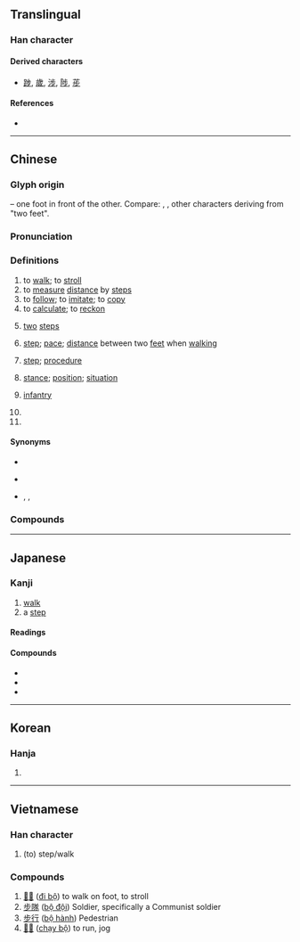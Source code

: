 {{also|歩}}
{{character info}}
==Translingual==
{{stroke order}}

===Han character===
{{Han char|rn=77|rad=止|as=03|sn=7|four=21209|canj=YLMH|ids=⿱止𣥂}}

====Derived characters====
* [[踄]], [[歲]], [[涉]], [[陟]], [[荹]]

====References====
* {{Han ref|kx=0574.150|dkj=16264|dj=0964.090|hdz=21438.060|uh=6B65|ud=27493|bh=A842|bd=43074}}

----

==Chinese==
{{zh-forms|alt=歨}}

===Glyph origin===
{{Han etym}}
{{Han compound|止|止|ls=ic|t1=foot|t2=foot}} – one foot in front of the other. Compare: {{zh-l|*夅}}, {{zh-l|*舛}}, other characters deriving from "two feet".

===Pronunciation===
{{zh-pron
|m=bù
|c=bou6
|h=pfs=phu
|md=buô
|mn=pō͘
|mn-t=bou7
|w=3bu
|mc=y
|oc=y
|cat=v,n,cls,pn
}}

===Definitions===
{{zh-hanzi}}

# to [[walk]]; to [[stroll]]
# to [[measure]] [[distance]] by [[step]]s
# to [[follow]]; to [[imitate]]; to [[copy]]
# to [[calculate]]; to [[reckon]]
# {{lb|zh|classical}} [[two]] [[step]]s
# [[step]]; [[pace]]; [[distance]] between two [[feet]] when [[walk]]ing
# {{lb|zh|figurative}} [[step]]; [[procedure]]
#: {{zh-x|求職 的 第一 步|the first '''step''' to finding a job}}
# [[stance]]; [[position]]; [[situation]]
# {{lb|zh|military}} [[infantry]]
# {{zh-classifier|[[step]]s}}
# {{surname|zh}}

====Synonyms====
* {{sense|to walk}}
{{zh-dial|走}}
{{zh-syn-saurus|行走}}
* {{sense|to follow}}
{{zh-syn-saurus|尾隨}}
* {{sense|step}} {{zh-l|步子}}, {{zh-l|腳步}}, {{q|archaic}} {{zh-l|跬}}

===Compounds===
{{zh-der|步槍|一步一踱|一步|三腳兩步|得步進步|原地踏步|同步傳輸|信步|弓箭步|健步|急步|一步一攧|四方步|停步|千古獨步|代步|信步而行|徒步當車|尺步繩趨|占地步|一步棋|慢步|徐步|五步成詩|健步如飛|寸步難移|五步蛇|安步當車|徒步|後步|太空漫步|加快腳步|弓步|學步|三步兩步|亦步亦趨|定步觀瞻|平步青雲|國步艱難|促步|停雲慢步|一步一鬼|一步步|千載獨步|七步成詩|同步|七步之才|寸步不離|奮身獨步|一步登天|安步|同步衛星|學步邯鄲|學步車|凌波微步|同步錄音|大步流星|天步|小步舞曲|大馬步掛|大踏步|寸步難行|一步一趨|七步奇才|單步|徒步旅行|地步|國步|先走一步|八步周行|寸步|初步|常步|借一步|卻步|勞步|力求進步|便步|三兩步|步趾|步線行針|獨步一時|昂首闊步|步廊|步砌|步斗踏罡|步幅|步子|步進馬達|推步|正步|步障|步武堂皇|步青雲|散步|步步|步罡|步光|步簷|步後塵|江東獨步|步履|拐步|步履如飛|步月|步測|木蘭步|步輿|步天|效顰學步|步哨|測步器|民權初步|碎步|步罡踏斗|步快|步虛聲|步輦|投步|殘步|破步撩衣|拖步|留退步|江東步兵|步蟾|步伐異常|推群獨步|步步高陞|窘步|穿楊百步|拔步|移步|步步蓮花|折腰步|款步|疾步|放步|步調|禁步|望而卻步|步人後塵|碎步兒|步行機|步飛煙傳|步月華|步話機|故步自封|矩步方行|矩步|玉步|斂步|百步|步兵炮|步兵學校|步步留心|萬步表|百步蛇|百步穿楊|步擊|步履維艱|狐步舞|留後步|步步生花|步步行兇|留步|撩衣破步|獨步當時|步卒|步爵|獨步天下|獨步|猛虎步|步隊|牛步化|步軍|溪步|步騎|捉腳步|步驟|步步驚魂|故步|改步改玉|潛步|漫步|步走|步踟躕|步法|方步|止步|禹步|方領矩步|曳步|步兵|步香塵|步頻|步頭|步雪履穿|步道|步輦兒|步軍統領|步趨|步談機|步行|步程計|步碾兒|步武|步步為營|步月登雲|步搖|步打|步大汗|步嚲|步兵校尉|步伐|步步高|潘妃步|步弓|搶步|拔步床|步步金蓮|步韻|高步通衢|謝步|鷹視狼步|飛步|邁步|躧步|鶴步|蹞步|舞步|腳高步低|邁步猛進|趨步|進一步|那步|自動步槍|躩步|長足進步|雍容雅步|輪鎗拽步|逐步|腳步錢|納步|闊步|金步搖|金蓮步|累足成步|舉步生風|虎步|餘步|讓步|閒步|鵝行鴨步|虎步龍行|蝸步龜移|踱方步|邯鄲學步|繩趨尺步|緩步代車|龍驤虎步|龍行虎步|行步如飛|齊步|舉步維艱|起步|第一步|鴨步鵝行|翔步|高談雅步|退一步想|高視闊步|緩步細搖|高步雲衢|馬步|行針步線|舉步|雅步|竿頭一步|行步如風|臺步|雲步|邁方步|緩一步|緩步|陔步|高談闊步|闊步高談|箭步|膝行肘步|踏步|縱步|踱步|蓮步|覷步|逸步|進步神速|進步|這步田地|退身步兒|退步|退一步|跬步千里|踏步床|跬步不離|跨步|跑步|跋步床|走步|趲步|襲步|讓一步|規行矩步|腳步|規言矩步|跬步|蝸步難移|舉步如飛|緩步徐行|自然步道|音步|撇步|偷食步:thau-chia̍h-pō͘;Min Nan|架步}}

{{zh-cat|Elementary}}

----

==Japanese==
{{ja-kanji forms|歩|步}}

===Kanji===
{{ja-kanji|grade=|rs=止03|shin=歩}}

# [[walk]]
# a [[step]]

====Readings====
{{ja-readings
|goon=ぶ
|kanon=ほ
|kanyoon=ふ
|kun=ある-く, あゆ-む, あゆ-み
}}

====Compounds====
* {{ja-r|步%廊|ほ%ろう|[[corridor]]; [[platform]]}}
* {{ja-r|步行|ほこう|[[travel]] by foot}}
* {{ja-r|散步|さんぽ|a [[walk]], to go walking, scatter-steps}}


----

==Korean==

===Hanja===
{{ko-hanja|걸음|보}}

# {{hanja form of|보|[[step]]}}

----

==Vietnamese==

===Han character===
{{vi-readings|reading=bộ, bụa, buạ|rs=止03}}

# (to) step/walk

===Compounds===
#[[𠫾步]] ([[đi bộ]]) to walk on foot, to stroll
#[[步隊]] ([[bộ đội]]) Soldier, specifically a Communist soldier
#[[步行]] ([[bộ hành]]) Pedestrian
#[[𧼋步]] ([[chạy bộ]]) to run, jog